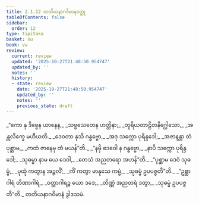 ```yaml
---
title: 2.1.12 တတိယနာဂဝိမာနဝတ္ထု
tableOfContents: false
sidebar:
  order: 12
type: tipitaka
basket: su
book: vv
review:
  current: review
  updated: '2025-10-27T21:48:50.954747'
  updated_by: ''
  notes: ''
  history:
  - state: review
    date: '2025-10-27T21:48:50.954747'
    updated_by: ''
    notes: ''
    previous_state: draft
---
```



<ReviewStatus review={frontmatter.review} showDetails={true} />

<HypothesisAnnotation frontmatter={frontmatter} />

<DynamicBreadcrumb />

<Division number="976" book="vv" e="ch" v="19" p="86">

<Paragraph number="818" type="verses" book="vv">
_“ကော နု ဒိဗ္ဗေန ယာနေန,_  
_သဗ္ဗသေတေန ဟတ္ထိနာ;_  
_တူရိယတာဠိတနိဂ္ဃေါသော,_  
_အန္တလိက္ခေ မဟီယတိ._  

</Paragraph>

</Division>
<Division number="977" book="vv" e="ch" v="19" p="86">

<Paragraph number="819" type="verses" book="vv">
_ဒေဝတာ နုသိ ဂန္ဓဗ္ဗော,_  
_အဒု သက္ကော ပုရိန္ဒဒေါ;_  
_အဇာနန္တာ တံ ပုစ္ဆာမ,_  
_ကထံ ဇာနေမု တံ မယန်”တိ._  

</Paragraph>

</Division>
<Division number="978" book="vv" e="ch" v="19" p="87">

<Paragraph number="820" type="verses" book="vv">
_“နမှိ ဒေဝေါ န ဂန္ဓဗ္ဗော,_  
_နာပိ သက္ကော ပုရိန္ဒဒေါ;_  
_သုဓမ္မာ နာမ ယေ ဒေဝါ,_  
_တေသံ အညတရော အဟန်”တိ._  

</Paragraph>

</Division>
<Division number="979" book="vv" e="ch" v="19" p="87">

<Paragraph number="821" type="verses" book="vv">
_“ပုစ္ဆာမ ဒေဝံ သုဓမ္မံ,_  
_ပုထုံ ကတွာန အဉ္ဇလိံ;_  
_ကိံ ကတွာ မာနုသေ ကမ္မံ,_  
_သုဓမ္မံ ဥပပဇ္ဇတီ”တိ._  

</Paragraph>

</Division>
<Division number="980" book="vv" e="ch" v="19" p="87">

<Paragraph number="822" type="verses" book="vv">
_“ဥစ္ဆာဂါရံ တိဏာဂါရံ,_  
_ဝတ္ထာဂါရဉ္စ ယော ဒဒေ;_  
_တိဏ္ဏံ အညတရံ ဒတွာ,_  
_သုဓမ္မံ ဥပပဇ္ဇတီ”တိ._  


</Paragraph>
</Division>

<Paragraph number="823" type="center" book="vv">
တတိယနာဂဝိမာနံ ဒွါဒသမံ.
</Paragraph>